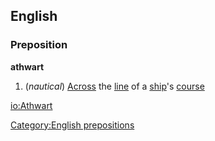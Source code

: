 ==English==
===Preposition===
'''athwart'''
#(''nautical'') [[Across]] the [[line]] of a [[ship]]'s [[course]]
[[Category:English prepositions]]

[[io:Athwart]]